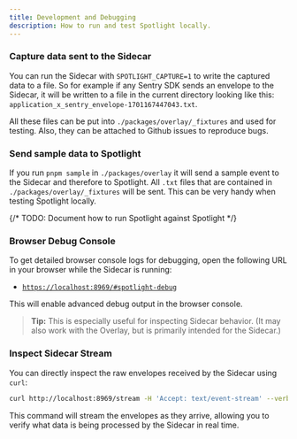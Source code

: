 ```yaml
---
title: Development and Debugging
description: How to run and test Spotlight locally.
---
```


### Capture data sent to the Sidecar

You can run the Sidecar with `SPOTLIGHT_CAPTURE=1` to write the captured data to a file.
So for example if any Sentry SDK sends an envelope to the Sidecar, it will be written to a file in the current directory looking like this: `application_x_sentry_envelope-1701167447043.txt`.

All these files can be put into `./packages/overlay/_fixtures` and used for testing.
Also, they can be attached to Github issues to reproduce bugs.

### Send sample data to Spotlight

If you run `pnpm sample` in `./packages/overlay` it will send a sample event to the Sidecar and therefore to Spotlight.
All `.txt` files that are contained in `./packages/overlay/_fixtures` will be sent.
This can be very handy when testing Spotlight locally.

{/* TODO: Document how to run Spotlight against Spotlight */}

### Browser Debug Console

To get detailed browser console logs for debugging, open the following URL in your browser while the Sidecar is running:

- [`https://localhost:8969/#spotlight-debug`](https://localhost:8969/#spotlight-debug)

This will enable advanced debug output in the browser console.  
> **Tip:** This is especially useful for inspecting Sidecar behavior. (It may also work with the Overlay, but is primarily intended for the Sidecar.)

### Inspect Sidecar Stream

You can directly inspect the raw envelopes received by the Sidecar using `curl`:

```sh
curl http://localhost:8969/stream -H 'Accept: text/event-stream' --verbose
```

This command will stream the envelopes as they arrive, allowing you to verify what data is being processed by the Sidecar in real time.

